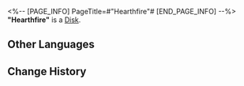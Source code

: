 <%-- [PAGE_INFO]
PageTitle=#"Hearthfire"#
[END_PAGE_INFO] --%>
{{Item Infobox
|id          = 210112
|image       = Item Hearthfire.png
|type        = Disk
|invCategory = Valuables
|rarity      = 3
|effect      = A record that can be played on the Express' phonograph. It might be a chance acquisition or a gift from someone else. All sorts of memories surge up when the music plays &mdash; the smiles, encounters, touches, and the excitement of battle. Maybe that is why people still collect records even as society rapidly advances.<br />The current record contains the track "Hearthfire."
|description = <br />''Happiness is just having a crackling fire and friends and family by one's side.''
}}
'''"Hearthfire"''' is a [[Disk]].

==Other Languages==
{{Other Languages
|en   = "Hearthfire"
|zhs  = 《炉火》
|zht  = 〈爐火〉
|ja   = 『炉火』
|ko   = ≪화롯불≫
|es   = El fuego del hogar
|fr   = « Hearthfire »
|ru   = Hearthfire
|th   = "Hearthfire"
|vi   = "Ngọn Lửa Trái Tim"
|de   = „Herdfeuer“
|id   = "Hearthfire"
|pt   = "Hearthfire"
}}

==Change History==
{{Change History|1.0}}